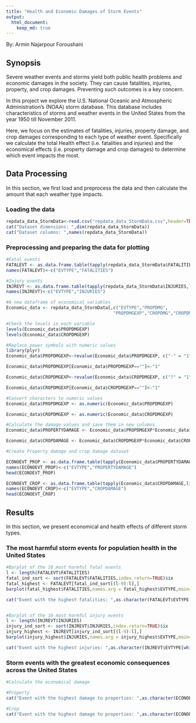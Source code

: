 ---
title: "Health and Economic Damages of Storm Events"
output: 
  html_document:
    keep_md: true
---

By: Armin Najarpour Foroushani

## Synopsis

Severe weather events and storms yield both public health problems and economic damages in the society. They can cause fatalities, injuries, property, and crop damages. Preventing such outcomes is a key concern.

In this project we explore the U.S. National Oceanic and Atmospheric Administration's (NOAA) storm database. This database includes characteristics of storms and weather events in the United States from the year 1950 till November 2011. 

Here, we focus on the estimates of fatalities, injuries, property damage, and crop damages corresponding to each type of weather event. Specifically we calculate the total Health effect (i.e. fatalities and injuries) and the economical effects (i.e. property damage and crop damages) to determine which event impacts the most.

## Data Processing

In this section, we first load and preprocess the data and then calculate the amount that each weather type impacts.

### Loading the data
```{r Load,echo=TRUE,cache=TRUE }
repdata_data_StormData<-read.csv("repdata_data_StormData.csv",header=TRUE)
cat("Dataset dimensions: ",dim(repdata_data_StormData))
cat("Dataset columns: ",names(repdata_data_StormData))
```

### Preprocessing and preparing the data for plotting
```{r Preprocessing,echo=TRUE,cache=TRUE }
#Fatal events
FATALEVT <- as.data.frame.table(tapply(repdata_data_StormData$FATALITIES,list(repdata_data_StormData$EVTYPE),sum,na.rm=TRUE))
names(FATALEVT)<-c("EVTYPE","FATALITIES")

#Injury events
INJREVT <- as.data.frame.table(tapply(repdata_data_StormData$INJURIES,list(repdata_data_StormData$EVTYPE),sum,na.rm=TRUE))
names(INJREVT)<-c("EVTYPE","INJURIES")

#A new dataframe of economical variables
Economic_data <- repdata_data_StormData[,c("EVTYPE","PROPDMG",
                                         "PROPDMGEXP","CROPDMG","CROPDMGEXP")]

#Check the levels in each variable 
levels(Economic_data$PROPDMGEXP)
levels(Economic_data$CROPDMGEXP)

#Replace power symbols with numeric values
library(plyr)
Economic_data$PROPDMGEXP<-revalue(Economic_data$PROPDMGEXP, c("-" = "1","?" = "1","+" = "1","B" = "1000000000","h" = "100", "H" = "100","K" = "1000", "m" = "1000000","M" = "1000000"))

Economic_data$PROPDMGEXP[Economic_data$PROPDMGEXP==""]<-"1"

Economic_data$CROPDMGEXP<-revalue(Economic_data$CROPDMGEXP, c("?" = "1","B" = "1000000000","k" = "1000","K" = "1000","m" = "1000000","M" = "1000000"))

Economic_data$CROPDMGEXP[Economic_data$CROPDMGEXP==""]<-"1"

#Convert characters to numeric values
Economic_data$PROPDMGEXP <- as.numeric(Economic_data$PROPDMGEXP)

Economic_data$CROPDMGEXP <- as.numeric(Economic_data$CROPDMGEXP)

#Calculate the damage values and save them in new columns
Economic_data$PROPERTYDAMAGE <- Economic_data$PROPDMGEXP*Economic_data$PROPDMG

Economic_data$CROPDAMAGE <- Economic_data$CROPDMGEXP*Economic_data$CROPDMG

#Create Property damage and crop damage dataset

ECONOEVT_PROP <- as.data.frame.table(tapply(Economic_data$PROPERTYDAMAGE,list(Economic_data$EVTYPE),sum,na.rm=TRUE))
names(ECONOEVT_PROP)<-c("EVTYPE","PROPERTYDAMAGE")
head(ECONOEVT_PROP)

ECONOEVT_CROP <- as.data.frame.table(tapply(Economic_data$CROPDAMAGE,list(Economic_data$EVTYPE),sum,na.rm=TRUE))
names(ECONOEVT_CROP)<-c("EVTYPE","CROPDAMAGE")
head(ECONOEVT_CROP)
```


## Results

In this section, we present economical and health effects of different storm types.

### The most harmful storm events for population health in the United States
```{r High_Fatality,echo=TRUE}
#Barplot of the 10 most harmful fatal events
l <- length(FATALEVT$FATALITIES)
fatal_ind_sort <- sort(FATALEVT$FATALITIES,index.return=TRUE)$ix
fatal_highest <- FATALEVT[fatal_ind_sort[(l-9):l],]
barplot(fatal_highest$FATALITIES,names.arg = fatal_highest$EVTYPE,main="10 Most Harmful Fatal Events", ylab="Fatality",las=2)

cat("Event with the highest fatalities: ",as.character(FATALEVT$EVTYPE[which(FATALEVT$FATALITIES==max(FATALEVT$FATALITIES))]))


#Barplot of the 10 most harmful injury events
l <- length(INJREVT$INJURIES)
injury_ind_sort <- sort(INJREVT$INJURIES,index.return=TRUE)$ix
injury_highest <- INJREVT[injury_ind_sort[(l-9):l],]
barplot(injury_highest$INJURIES,names.arg = injury_highest$EVTYPE,main="10 Most Harmful Injury Events", ylab="Injury",las=2)

cat("Event with the highest injuries: ",as.character(INJREVT$EVTYPE[which(INJREVT$INJURIES==max(INJREVT$INJURIES))]))
```
### Storm events with the greatest economic consequences across the United States
```{r High_Economic,echo=TRUE}

#Calculate the economical damage

#Property
cat("Event with the highest damage to properties: ",as.character(ECONOEVT_PROP$EVTYPE[which(ECONOEVT_PROP$PROPERTYDAMAGE==max(ECONOEVT_PROP$PROPERTYDAMAGE))]))

#Crop
cat("Event with the highest damage to properties: ",as.character(ECONOEVT_CROP$EVTYPE[which(ECONOEVT_CROP$CROPDAMAGE==max(ECONOEVT_CROP$CROPDAMAGE))]))
```

